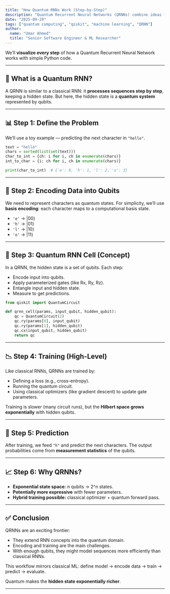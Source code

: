 ```yaml
---
title: "How Quantum RNNs Work (Step-by-Step)"
description: "Quantum Recurrent Neural Networks (QRNNs) combine ideas from classical RNNs with the expressive power of quantum circuits. Let’s walk through the concept step by step."
date: "2025-09-29"
tags: ["quantum computing", "qiskit", "machine learning", "QRNN"]
author:
  name: "Umar Ahmed"
  title: "Senior Software Engineer & ML Researcher"
---
```


We’ll **visualize every step** of how a Quantum Recurrent Neural Network works with simple Python code.

---

## 📌 What is a Quantum RNN?

A QRNN is similar to a classical RNN: it **processes sequences step by step**, keeping a hidden state.
But here, the hidden state is a **quantum system** represented by qubits.

---

## 📊 Step 1: Define the Problem

We’ll use a toy example — predicting the next character in `"hello"`.

```python
text = "hello"
chars = sorted(list(set(text)))
char_to_int = {ch: i for i, ch in enumerate(chars)}
int_to_char = {i: ch for i, ch in enumerate(chars)}

print(char_to_int)  # {'e': 0, 'h': 1, 'l': 2, 'o': 3}
```

---

## 🧠 Step 2: Encoding Data into Qubits

We need to represent characters as quantum states.
For simplicity, we’ll use **basis encoding**: each character maps to a computational basis state.

* `'e'` → |00⟩
* `'h'` → |01⟩
* `'l'` → |10⟩
* `'o'` → |11⟩

---

## 🔁 Step 3: Quantum RNN Cell (Concept)

In a QRNN, the hidden state is a set of qubits. Each step:

- Encode input into qubits.
- Apply parameterized gates (like Rx, Ry, Rz).
- Entangle input and hidden state.
- Measure to get predictions.

```python
from qiskit import QuantumCircuit

def qrnn_cell(params, input_qubit, hidden_qubit):
    qc = QuantumCircuit(2)
    qc.ry(params[0], input_qubit)
    qc.ry(params[1], hidden_qubit)
    qc.cx(input_qubit, hidden_qubit)
    return qc
```

---

## 📉 Step 4: Training (High-Level)

Like classical RNNs, QRNNs are trained by:

* Defining a loss (e.g., cross-entropy).
* Running the quantum circuit.
* Using classical optimizers (like gradient descent) to update gate parameters.

Training is slower (many circuit runs), but the **Hilbert space grows exponentially** with hidden qubits.

---

## 🧩 Step 5: Prediction

After training, we feed `"h"` and predict the next characters.
The output probabilities come from **measurement statistics** of the qubits.

---

## 📈 Step 6: Why QRNNs?

* **Exponential state space:** n qubits → 2^n states.
* **Potentially more expressive** with fewer parameters.
* **Hybrid training possible:** classical optimizer + quantum forward pass.

---

## ✅ Conclusion

QRNNs are an exciting frontier:

* They extend RNN concepts into the quantum domain.
* Encoding and training are the main challenges.
* With enough qubits, they might model sequences more efficiently than classical RNNs.

This workflow mirrors classical ML: define model → encode data → train → predict → evaluate.

Quantum makes the **hidden state exponentially richer**.

---